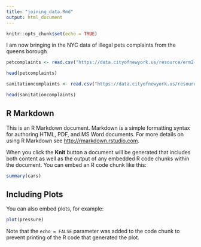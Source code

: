 ```yaml
---
title: "joining_data.Rmd"
output: html_document
---
```


```r
knitr::opts_chunk$set(echo = TRUE)
```

I am now bringing in the NYC data of illegal pets complaints from the queens borough

```r
petcomplaints <- read.csv("https://data.cityofnewyork.us/resource/erm2-nwe9.csv?complaint_type=Illegal+Animal+Kept+as+Pet&borough=Queens")

head(petcomplaints)
```
```r
sanitationcomplaints <- read.csv("https://data.cityofnewyork.us/resource/erm2-nwe9.csv?agency_name=Department+of+Sanitation&borough=Queens")

head(sanitationcomplaints)
```


## R Markdown

This is an R Markdown document. Markdown is a simple formatting syntax for authoring HTML, PDF, and MS Word documents. For more details on using R Markdown see <http://rmarkdown.rstudio.com>.

When you click the **Knit** button a document will be generated that includes both content as well as the output of any embedded R code chunks within the document. You can embed an R code chunk like this:

```r
summary(cars)
```

## Including Plots

You can also embed plots, for example:

```r
plot(pressure)
```

Note that the `echo = FALSE` parameter was added to the code chunk to prevent printing of the R code that generated the plot.
